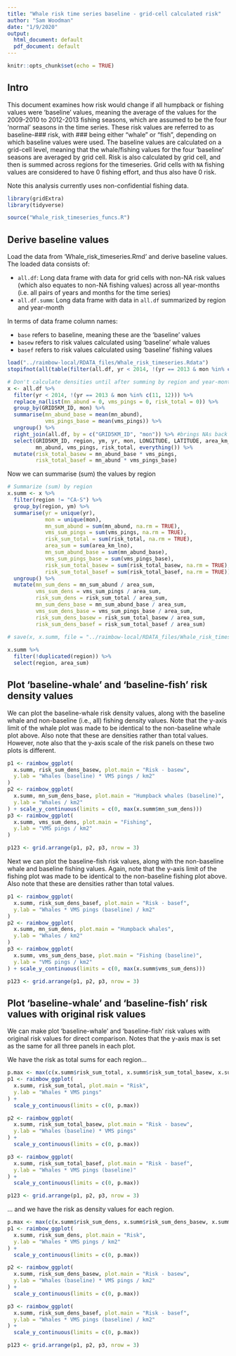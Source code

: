 ```yaml
---
title: "Whale risk time series baseline - grid-cell calculated risk"
author: "Sam Woodman"
date: "1/9/2020"
output:
  html_document: default
  pdf_document: default
---
```


```r
knitr::opts_chunk$set(echo = TRUE)
```

## Intro

This document examines how risk would change if all humpback or fishing values were 'baseline' values, meaning the average of the values for the 2009-2010 to 2012-2013 fishing seasons, which are assumed to be the four 'normal' seasons in the time series. These risk values are referred to as baseline-### risk, with ### being either "whale" or "fish", depending on which baseline values were used. The baseline values are calculated on a grid-cell level, meaning that the whale/fishing values for the four 'baseline' seasons are averaged by grid cell. Risk is also calculated by grid cell, and then is summed across regions for the timeseries. Grid cells with `NA` fishing values are considered to have 0 fishing effort, and thus also have 0 risk.

Note this analysis currently uses non-confidential fishing data.

```r
library(gridExtra)
library(tidyverse)

source("Whale_risk_timeseries_funcs.R")
```

## Derive baseline values

Load the data from 'Whale_risk_timeseries.Rmd' and derive baseline values. The loaded data consists of:

* `all.df`: Long data frame with data for grid cells with non-NA risk values (which also equates to non-NA fishing values) across all year-months (i.e. all pairs of years and months for the time series)
* `all.df.summ`: Long data frame with data in `all.df` summarized by region and year-month

In terms of data frame column names:

* `base` refers to baseline, meaning these are the 'baseline' values
* `basew` refers to risk values calculated using 'baseline' whale values
* `basef` refers to risk values calculated using 'baseline' fishing values

```r
load("../raimbow-local/RDATA_files/Whale_risk_timeseries.Rdata")
stopifnot(all(table(filter(all.df, yr < 2014, !(yr == 2013 & mon %in% c(11, 12)))$ym) == 1990))

# Don't calculate densities until after summing by region and year-month
x <- all.df %>% 
  filter(yr < 2014, !(yr == 2013 & mon %in% c(11, 12))) %>% 
  replace_na(list(mn_abund = 0, vms_pings = 0, risk_total = 0)) %>% 
  group_by(GRID5KM_ID, mon) %>% 
  summarise(mn_abund_base = mean(mn_abund),
            vms_pings_base = mean(vms_pings)) %>% 
  ungroup() %>% 
  right_join(all.df, by = c("GRID5KM_ID", "mon")) %>% #brings NAs back in
  select(GRID5KM_ID, region, ym, yr, mon, LONGITUDE, LATITUDE, area_km_lno, 
         mn_abund, vms_pings, risk_total, everything()) %>% 
  mutate(risk_total_basew = mn_abund_base * vms_pings, 
         risk_total_basef = mn_abund * vms_pings_base)
```

Now we can summarise (sum) the values by region

```r
# Summarize (sum) by region
x.summ <- x %>%
  filter(region != "CA-S") %>%
  group_by(region, ym) %>%
  summarise(yr = unique(yr),
            mon = unique(mon),
            mn_sum_abund = sum(mn_abund, na.rm = TRUE),
            vms_sum_pings = sum(vms_pings, na.rm = TRUE),
            risk_sum_total = sum(risk_total, na.rm = TRUE),
            area_sum = sum(area_km_lno),
            mn_sum_abund_base = sum(mn_abund_base), 
            vms_sum_pings_base = sum(vms_pings_base), 
            risk_sum_total_basew = sum(risk_total_basew, na.rm = TRUE), 
            risk_sum_total_basef = sum(risk_total_basef, na.rm = TRUE)) %>%
  ungroup() %>%
  mutate(mn_sum_dens = mn_sum_abund / area_sum,
         vms_sum_dens = vms_sum_pings / area_sum,
         risk_sum_dens = risk_sum_total / area_sum,
         mn_sum_dens_base = mn_sum_abund_base / area_sum,
         vms_sum_dens_base = vms_sum_pings_base / area_sum,
         risk_sum_dens_basew = risk_sum_total_basew / area_sum,
         risk_sum_dens_basef = risk_sum_total_basef / area_sum)

# save(x, x.summ, file = "../raimbow-local/RDATA_files/Whale_risk_timeseries_base.Rdata")
 
x.summ %>%
  filter(!duplicated(region)) %>%
  select(region, area_sum)
```

## Plot 'baseline-whale' and 'baseline-fish' risk density values

We can plot the baseline-whale risk density values, along with the baseline whale and non-baseline (i.e., all) fishing density values. Note that the y-axis limit of the whale plot was made to be identical to the non-baseline whale plot above. Also note that these are densities rather than total values. However, note also that the y-axis scale of the risk panels on these two plots is different.

```r
p1 <- raimbow_ggplot(
  x.summ, risk_sum_dens_basew, plot.main = "Risk - basew", 
  y.lab = "Whales (baseline) * VMS pings / km2"
)
p2 <- raimbow_ggplot(
  x.summ, mn_sum_dens_base, plot.main = "Humpback whales (baseline)", 
  y.lab = "Whales / km2"
) + scale_y_continuous(limits = c(0, max(x.summ$mn_sum_dens)))
p3 <- raimbow_ggplot(
  x.summ, vms_sum_dens, plot.main = "Fishing", 
  y.lab = "VMS pings / km2"
)

p123 <- grid.arrange(p1, p2, p3, nrow = 3)
```

Next we can plot the baseline-fish risk values, along with the non-baseline whale and baseline fishing values. Again, note that the y-axis limit of the fishing plot was made to be identical to the non-baseline fishing plot above. Also note that these are densities rather than total values.

```r
p1 <- raimbow_ggplot(
  x.summ, risk_sum_dens_basef, plot.main = "Risk - basef", 
  y.lab = "Whales * VMS pings (baseline) / km2"
)
p2 <- raimbow_ggplot(
  x.summ, mn_sum_dens, plot.main = "Humpback whales", 
  y.lab = "Whales / km2"
)
p3 <- raimbow_ggplot(
  x.summ, vms_sum_dens_base, plot.main = "Fishing (baseline)", 
  y.lab = "VMS pings / km2"
) + scale_y_continuous(limits = c(0, max(x.summ$vms_sum_dens)))

p123 <- grid.arrange(p1, p2, p3, nrow = 3)
```

## Plot 'baseline-whale' and 'baseline-fish' risk values with original risk values

We can make plot 'baseline-whale' and 'baseline-fish' risk values with original risk values for direct comparison. Notes that the y-axis max is set as the same for all three panels in each plot.

We have the risk as total sums for each region...

```r
p.max <- max(c(x.summ$risk_sum_total, x.summ$risk_sum_total_basew, x.summ$risk_sum_total_basef))
p1 <- raimbow_ggplot(
  x.summ, risk_sum_total, plot.main = "Risk", 
  y.lab = "Whales * VMS pings"
) + 
  scale_y_continuous(limits = c(0, p.max))

p2 <- raimbow_ggplot(
  x.summ, risk_sum_total_basew, plot.main = "Risk - basew", 
  y.lab = "Whales (baseline) * VMS pings"
) + 
  scale_y_continuous(limits = c(0, p.max))

p3 <- raimbow_ggplot(
  x.summ, risk_sum_total_basef, plot.main = "Risk - basef", 
  y.lab = "Whales * VMS pings (baseline)"
) + 
  scale_y_continuous(limits = c(0, p.max))

p123 <- grid.arrange(p1, p2, p3, nrow = 3)
```

... and we have the risk as density values for each region. 

```r
p.max <- max(c(x.summ$risk_sum_dens, x.summ$risk_sum_dens_basew, x.summ$risk_sum_dens_basef))
p1 <- raimbow_ggplot(
  x.summ, risk_sum_dens, plot.main = "Risk", 
  y.lab = "Whales * VMS pings / km2"
) + 
  scale_y_continuous(limits = c(0, p.max))

p2 <- raimbow_ggplot(
  x.summ, risk_sum_dens_basew, plot.main = "Risk - basew", 
  y.lab = "Whales (baseline) * VMS pings / km2"
) + 
  scale_y_continuous(limits = c(0, p.max))

p3 <- raimbow_ggplot(
  x.summ, risk_sum_dens_basef, plot.main = "Risk - basef", 
  y.lab = "Whales * VMS pings (baseline) / km2"
) + 
  scale_y_continuous(limits = c(0, p.max))

p123 <- grid.arrange(p1, p2, p3, nrow = 3)
```
